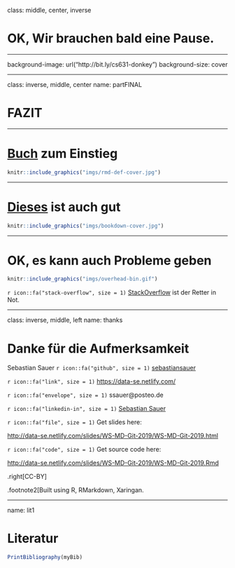 






class: middle, center, inverse

# OK, Wir brauchen bald eine Pause.

---

background-image: url("http://bit.ly/cs631-donkey")
background-size: cover


---





class: inverse, middle, center
name: partFINAL

# FAZIT





---

# [Buch](https://bookdown.org/yihui/rmarkdown/) zum Einstieg

```r
knitr::include_graphics("imgs/rmd-def-cover.jpg")
```

---

# [Dieses](https://bookdown.org/yihui/bookdown/) ist auch gut

```r
knitr::include_graphics("imgs/bookdown-cover.jpg")
```

---


# OK, es kann auch Probleme geben

```r
knitr::include_graphics("imgs/overhead-bin.gif")
```

`r icon::fa("stack-overflow", size = 1)` [StackOverflow](https://stackoverflow.com/) ist der Retter in Not.


---

class: inverse, middle, left
name: thanks

# Danke für die Aufmerksamkeit

Sebastian Sauer
`r icon::fa("github", size = 1)` [sebastiansauer](https://github.com/sebastiansauer)

`r icon::fa("link", size = 1)` <https://data-se.netlify.com/>

`r icon::fa("envelope", size = 1)` ssauer@posteo.de

`r icon::fa("linkedin-in", size = 1)` [Sebastian Sauer](https://www.linkedin.com/in/dr-sebastian-sauer-4791762)

`r icon::fa("file", size = 1)` Get slides here: 

<http://data-se.netlify.com/slides/WS-MD-Git-2019/WS-MD-Git-2019.html>

`r icon::fa("code", size = 1)` Get source code here:

<http://data-se.netlify.com/slides/WS-MD-Git-2019/WS-MD-Git-2019.Rmd>


.right[CC-BY]


.footnote2[Built using R, RMarkdown, Xaringan. 



---

name: lit1

# Literatur

```r
PrintBibliography(myBib)
```